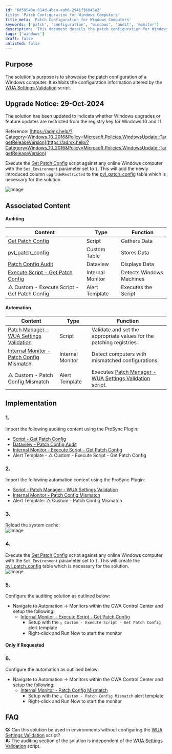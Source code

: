 ```yaml
---
id: '6d50548e-014d-4bca-aab6-2941f36045e2'
title: 'Patch Configuration for Windows Computers'
title_meta: 'Patch Configuration for Windows Computers'
keywords: ['patch', 'configuration', 'windows', 'audit', 'monitor']
description: 'This document details the patch configuration for Windows computers, showcasing how to use the WUA Settings Validation script to alter configuration information. It includes upgrade notices, implementation steps, and associated content for auditing and automation.'
tags: ['windows']
draft: false
unlisted: false
---
```

## Purpose

The solution's purpose is to showcase the patch configuration of a Windows computer. It exhibits the configuration information altered by the [WUA Settings Validation](https://proval.itglue.com/DOC-5078775-9135620) script.

## Upgrade Notice: 29-Oct-2024

The solution has been updated to indicate whether Windows upgrades or feature updates are restricted from the registry key for Windows 10 and 11.

Reference: [https://admx.help/?Category=Windows_10_2016&Policy=Microsoft.Policies.WindowsUpdate::TargetReleaseVersion](https://admx.help/?Category=Windows_10_2016&Policy=Microsoft.Policies.WindowsUpdate::TargetReleaseVersion)

Execute the [Get Patch Config](https://proval.itglue.com/DOC-5078775-16399976) script against any online Windows computer with the `Set_Environment` parameter set to `1`. This will add the newly introduced column `upgradeRestricted` to the [pvl_patch_config](https://proval.itglue.com/DOC-5078775-16399975) table which is necessary for the solution.

![Image](../../static/img/Patch-Config-Audit/image_1.png)

## Associated Content

#### Auditing

| Content                                                                              | Type           | Function            |
|--------------------------------------------------------------------------------------|----------------|---------------------|
| [Get Patch Config](https://proval.itglue.com/DOC-5078775-16399976)                 | Script         | Gathers Data        |
| [pvl_patch_config](https://proval.itglue.com/DOC-5078775-16399975)                 | Custom Table   | Stores Data         |
| [Patch Config Audit](https://proval.itglue.com/DOC-5078775-16399971)               | Dataview       | Displays Data       |
| [Execute Script - Get Patch Config](https://proval.itglue.com/DOC-5078775-16399979) | Internal Monitor| Detects Windows Machines |
| △ Custom - Execute Script - Get Patch Config                                          | Alert Template  | Executes the Script  |

#### Automation

| Content                                                                                              | Type           | Function                                                        |
|------------------------------------------------------------------------------------------------------|----------------|-----------------------------------------------------------------|
| [Patch Manager - WUA Settings Validation](https://proval.itglue.com/DOC-5078775-9135620)            | Script         | Validate and set the appropriate values for the patching registries. |
| [Internal Monitor - Patch Config Mismatch](https://proval.itglue.com/DOC-5078775-16479351)         | Internal Monitor| Detect computers with mismatched configurations.                |
| △ Custom - Patch Config Mismatch                                                                  | Alert Template  | Executes [Patch Manager - WUA Settings Validation](https://proval.itglue.com/DOC-5078775-9135620) script. |

## Implementation

### 1.
Import the following auditing content using the ProSync Plugin:
- [Script - Get Patch Config](https://proval.itglue.com/DOC-5078775-16399976)
- [Dataview - Patch Config Audit](https://proval.itglue.com/DOC-5078775-16399971)
- [Internal Monitor - Execute Script - Get Patch Config](https://proval.itglue.com/DOC-5078775-16399979)
- Alert Template - △ Custom - Execute Script - Get Patch Config

### 2.
Import the following automation content using the ProSync Plugin:
- [Script - Patch Manager - WUA Settings Validation](https://proval.itglue.com/DOC-5078775-9135620)
- [Internal Monitor - Patch Config Mismatch](https://proval.itglue.com/DOC-5078775-16479351)
- Alert Template: △ Custom - Patch Config Mismatch

### 3.
Reload the system cache:  
![Image](../../static/img/Patch-Config-Audit/image_2.png)

### 4.
Execute the [Get Patch Config](https://proval.itglue.com/DOC-5078775-16399976) script against any online Windows computer with the `Set_Environment` parameter set to `1`. This will create the [pvl_patch_config](https://proval.itglue.com/DOC-5078775-16399975) table which is necessary for the solution.  
![Image](../../static/img/Patch-Config-Audit/image_3.png)

### 5.
Configure the auditing solution as outlined below:
- Navigate to Automation → Monitors within the CWA Control Center and setup the following:
  - [Internal Monitor - Execute Script - Get Patch Config](https://proval.itglue.com/DOC-5078775-16399979)  
    - Setup with the `△ Custom - Execute Script - Get Patch Config` alert template
    - Right-click and Run Now to start the monitor

#### Only if Requested

### 6.
Configure the automation as outlined below:
- Navigate to Automation → Monitors within the CWA Control Center and setup the following:
  - [Internal Monitor - Patch Config Mismatch](https://proval.itglue.com/DOC-5078775-16479351)  
    - Setup with the `△ Custom - Patch Config Mismatch` alert template
    - Right-click and Run Now to start the monitor

## FAQ

**Q:** Can this solution be used in environments without configuring the [WUA Settings Validation](https://proval.itglue.com/DOC-5078775-9135620) script?  
**A:** The auditing section of the solution is independent of the [WUA Settings Validation](https://proval.itglue.com/DOC-5078775-9135620) script.











